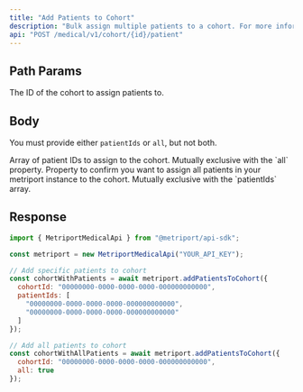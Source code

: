 ```yaml
---
title: "Add Patients to Cohort"
description: "Bulk assign multiple patients to a cohort. For more information, see the [guide about Cohorts](/medical-api/handling-data/cohorts)"
api: "POST /medical/v1/cohort/{id}/patient"
---
```


## Path Params

<ParamField path="id" type="string" required>
  The ID of the cohort to assign patients to.
</ParamField>

## Body

You must provide either `patientIds` or `all`, but not both.

<ParamField body="patientIds" type="string[]" optional>
  Array of patient IDs to assign to the cohort. Mutually exclusive with the `all` property.
</ParamField>

<ParamField body="allPatients" type="boolean" optional>
  Property to confirm you want to assign all patients in your metriport instance to the cohort. Mutually exclusive with the `patientIds` array.
</ParamField>

## Response

<Snippet file="cohort-with-details-response-with-message.mdx" />

<ResponseExample>

```javascript Metriport SDK
import { MetriportMedicalApi } from "@metriport/api-sdk";

const metriport = new MetriportMedicalApi("YOUR_API_KEY");

// Add specific patients to cohort
const cohortWithPatients = await metriport.addPatientsToCohort({
  cohortId: "00000000-0000-0000-0000-000000000000",
  patientIds: [
    "00000000-0000-0000-0000-000000000000",
    "00000000-0000-0000-0000-000000000000"
  ]
});

// Add all patients to cohort
const cohortWithAllPatients = await metriport.addPatientsToCohort({
  cohortId: "00000000-0000-0000-0000-000000000000",
  all: true
});
```

</ResponseExample>

<Snippet file="cohort-add-patients-response-json.mdx" />

